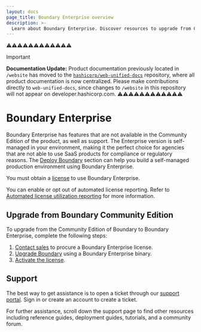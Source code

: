 ```yaml
---
layout: docs
page_title: Boundary Enterprise overview
description: >-
  Learn about Boundary Enterprise. Discover resources to upgrade from Community Edition or request assistance.
---
```


⚠️⚠️⚠️⚠️⚠️⚠️⚠️⚠️⚠️⚠️⚠️⚠️
> [!IMPORTANT]  
> **Documentation Update:** Product documentation previously located in `/website` has moved to the [`hashicorp/web-unified-docs`](https://github.com/hashicorp/web-unified-docs) repository, where all product documentation is now centralized. Please make contributions directly to `web-unified-docs`, since changes to `/website` in this repository will not appear on developer.hashicorp.com.
⚠️⚠️⚠️⚠️⚠️⚠️⚠️⚠️⚠️⚠️⚠️⚠️

# Boundary Enterprise

Boundary Enterprise has features that are not available in the Community Edition of the product, as well as support.
The Enterprise version is self-managed in your environment, making it the perfect choice for agencies that are not able to use SaaS products for compliance or regulatory reasons.
The [Deploy Boundary](/boundary/docs/deploy/self-managed) section can help you build a self-managed production environment using Boundary Enterprise.

You must obtain a [license](/boundary/docs/enterprise/licensing) to use Boundary Enterprise.

You can enable or opt out of automated license reporting.
Refer to [Automated license utilization reporting](/boundary/docs/enterprise/automated-license-reporting) for more information.

## Upgrade from Boundary Community Edition

To upgrade from the Community Edition of Boundary to Boundary Enterprise, complete the following steps:

1. [Contact sales](https://hashicorp.com/contact-sales) to procure a Boundary Enterprise license.
1. [Upgrade Boundary](/boundary/tutorials/self-managed-deployment/upgrade-version) using a Boundary Enterprise binary.
1. [Activate the license](/boundary/docs/enterprise/licensing).

## Support

The best way to get assistance is to open a ticket through our [support portal](https://support.hashicorp.com).
Sign in or create an account to create a ticket.

For further assistance, scroll down the support page to find other resources including reference guides, deployment guides, tutorials, and a community forum.